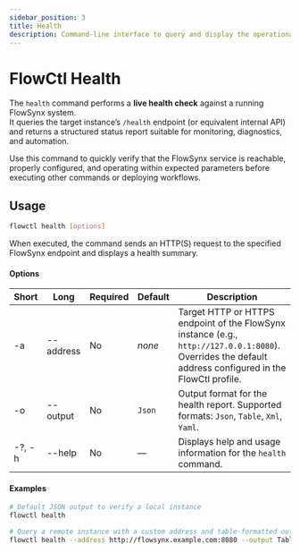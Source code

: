 ```yaml
---
sidebar_position: 3
title: Health
description: Command-line interface to query and display the operational health of a FlowSynx instance.
---
```


# FlowCtl Health
The `health` command performs a **live health check** against a running FlowSynx system.  
It queries the target instance’s `/health` endpoint (or equivalent internal API) and returns a structured status report suitable for monitoring, diagnostics, and automation.

Use this command to quickly verify that the FlowSynx service is reachable, properly configured, and operating within expected parameters before executing other commands or deploying workflows.

## Usage
```bash
flowctl health [options]
```

When executed, the command sends an HTTP(S) request to the specified FlowSynx endpoint and displays a health summary.

#### Options
| Short  | Long      | Required | Default | Description                                                                                                                                              |
| ------ | --------- | -------- | ------- | -------------------------------------------------------------------------------------------------------------------------------------------------------- |
| -a     | --address | No       | *none*  | Target HTTP or HTTPS endpoint of the FlowSynx instance (e.g., `http://127.0.0.1:8080`). Overrides the default address configured in the FlowCtl profile. |
| -o     | --output  | No       | `Json`  | Output format for the health report. Supported formats: `Json`, `Table`, `Xml`, `Yaml`.                                                                  |
| -?, -h | --help    | No       | —       | Displays help and usage information for the `health` command.                                                                                            |

#### Examples
```bash
# Default JSON output to verify a local instance
flowctl health

# Query a remote instance with a custom address and table-formatted output
flowctl health --address http://flowsynx.example.com:8080 --output Table
```